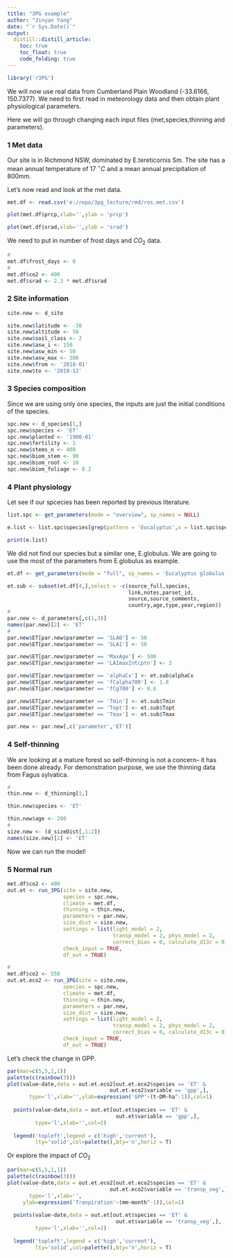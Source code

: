 ```yaml
---
title: "3PG example"
author: "Jinyan Yang"
date: "`r Sys.Date()`"
output:
  distill::distill_article:
    toc: true
    toc_float: true
    code_folding: true
---
```

```r
library('r3PG')
```

We will now use real data from Cumberland Plain Woodland (-33.6166, 150.7377). We need to first read in meteorology data and then obtain plant physiological parameters.

Here we will go through changing each input files (met,species,thinning and parameters).

### 1 Met data

Our site is in Richmond NSW, dominated by E.tereticornis Sm. The site has a mean annual temperature of 17 $^\circ C$ and a mean annual precipitation of 800mm.

Let’s now read and look at the met data.

```r
met.df <- read.csv('e:/repo/3pg_lecture/rmd/ros.met.csv')

plot(met.df$prcp,xlab='',ylab = 'prcp')

plot(met.df$srad,xlab='',ylab = 'srad')
```

We need to put in number of frost days and  $CO_{2}$ data. 

```r
# 
met.df$frost_days <- 0
# 
met.df$co2 <- 400
met.df$srad <- 2.3 * met.df$srad
```

### 2 Site information

```r
site.new <- d_site

site.new$latitude <- -38
site.new$altitude <- 50
site.new$soil_class <- 2
site.new$asw_i <- 150
site.new$asw_min <- 50
site.new$asw_max <- 300
site.new$from <- '2018-01'
site.new$to <- '2019-12'
```


### 3 Species composition

Since we are using only one species, the inputs are just the initial conditions of the species.

```r
spc.new <- d_species[1,]
spc.new$species <- 'ET'
spc.new$planted <- '1900-01'
spc.new$fertility <- 1
spc.new$stems_n <- 400
spc.new$biom_stem <- 90
spc.new$biom_root <- 10
spc.new$biom_foliage <- 0.2
```


### 4 Plant physiology

Let see if our spcecies has been reported by previous literature.

```r
list.spc <- get_parameters(mode = "overview", sp_names = NULL)

e.list <- list.spc$species[grep(pattern = 'Eucalyptus',x = list.spc$species)]

print(e.list)
```

We did not find our species but a similar one, E.globulus. We are going to use the most of the parameters from E.globulus as example.

```r
et.df <- get_parameters(mode = "full", sp_names = 'Eucalyptus globulus')

et.sub <- subset(et.df[4,],select = -c(source_full,species,
                                       link,notes,parset_id,     
                                       source,source_comments,
                                       country,age,type,year,region))
# 
par.new <- d_parameters[,c(1,3)]
names(par.new)[2] <- 'ET'
# 
par.new$ET[par.new$parameter == 'SLA0'] <- 50
par.new$ET[par.new$parameter == 'SLA1'] <- 50

par.new$ET[par.new$parameter == 'MaxAge'] <- 500
par.new$ET[par.new$parameter == 'LAImaxIntcptn'] <- 3

par.new$ET[par.new$parameter == 'alphaCx'] <- et.sub$alphaCx
par.new$ET[par.new$parameter == 'fCalpha700'] <- 1.8
par.new$ET[par.new$parameter == 'fCg700'] <- 0.6

par.new$ET[par.new$parameter == 'Tmin'] <- et.sub$Tmin
par.new$ET[par.new$parameter == 'Topt'] <- et.sub$Topt
par.new$ET[par.new$parameter == 'Tmax'] <- et.sub$Tmax

par.new <- par.new[,c('parameter','ET')]
```


### 4 Self-thinning

We are looking at a mature forest so self-thinning is not a concern– it has been done already. For demonstration purpose, we use the thinning data from Fagus sylvatica.

```r
# 
thin.new <- d_thinning[1,]

thin.new$species <- 'ET'

thin.new$age <- 200
# 
size.new <- (d_sizeDist[,1:2])
names(size.new)[2] <- 'ET'
```

Now we can run the model!

### 5 Normal run

```r
met.df$co2 <- 400
out.et <- run_3PG(site = site.new,
                  species = spc.new,
                  climate = met.df,
                  thinning = thin.new,
                  parameters = par.new,
                  size_dist = size.new,
                  settings = list(light_model = 2, 
                                  transp_model = 2, phys_model = 2,
                                  correct_bias = 0, calculate_d13c = 0),
                  check_input = TRUE, 
                  df_out = TRUE)

# 
met.df$co2 <- 550
out.et.eco2 <- run_3PG(site = site.new,
                  species = spc.new,
                  climate = met.df,
                  thinning = thin.new,
                  parameters = par.new,
                  size_dist = size.new,
                  settings = list(light_model = 2, 
                                  transp_model = 2, phys_model = 2,
                                  correct_bias = 0, calculate_d13c = 0),
                  check_input = TRUE, 
                  df_out = TRUE)
```

Let's check the change in GPP. 

```r
par(mar=c(5,5,1,1))
palette(c(rainbow(3)))
plot(value~date,data = out.et.eco2[out.et.eco2$species == 'ET' &
                                 out.et.eco2$variable == 'gpp',],
       type='l',xlab='',ylab=expression('GPP'~(t~DM~ha^-1)),col=1)
  
  points(value~date,data = out.et[out.et$species == 'ET' &
                                   out.et$variable == 'gpp',],
         type='l',xlab='',col=2)
  
  legend('topleft',legend = c('high','current'),
         lty='solid',col=palette(),bty='n',horiz = T)


```

Or explore the impact of $CO_{2}$

```r
par(mar=c(5,5,1,1))
palette(c(rainbow(3)))
plot(value~date,data = out.et.eco2[out.et.eco2$species == 'ET' &
                                 out.et.eco2$variable == 'transp_veg',],
       type='l',xlab='',
     ylab=expression('Tranpiration'~(mm~month^-1)),col=1)
  
  points(value~date,data = out.et[out.et$species == 'ET' &
                                   out.et$variable == 'transp_veg',],
         type='l',xlab='',col=2)
  
  legend('topleft',legend = c('high','current'),
         lty='solid',col=palette(),bty='n',horiz = T)


```